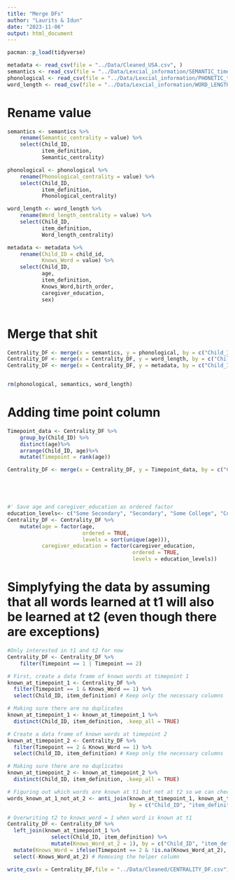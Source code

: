 ```yaml
---
title: "Merge DFs"
author: "Laurits & Idun"
date: "2023-11-06"
output: html_document
---
```


```r
pacman::p_load(tidyverse)
```


```r
metadata <- read_csv(file = "../Data/Cleaned_USA.csv", )
semantics <- read_csv(file = "../Data/Lexcial_information/SEMANTIC_time_1.csv")
phonological <- read_csv(file = "../Data/Lexcial_information/PHONETIC_time_1.csv")
word_length <- read_csv(file = "../Data/Lexcial_information/WORD_LENGTH_time_1.csv")

```

# Rename value
```r
semantics <- semantics %>% 
    rename(Semantic_centrality = value) %>% 
    select(Child_ID,
           item_definition,
           Semantic_centrality)

phonological <- phonological %>% 
    rename(Phonological_centrality = value) %>% 
    select(Child_ID, 
           item_definition, 
           Phonological_centrality)

word_length <- word_length %>% 
    rename(Word_length_centrality = value) %>% 
    select(Child_ID, 
           item_definition, 
           Word_length_centrality)

metadata <- metadata %>% 
    rename(Child_ID = child_id,
           Knows_Word = value) %>% 
    select(Child_ID, 
           age, 
           item_definition, 
           Knows_Word,birth_order, 
           caregiver_education, 
           sex)



```

# Merge that shit
```r
Centrality_DF <- merge(x = semantics, y = phonological, by = c("Child_ID", "item_definition"))
Centrality_DF <- merge(x = Centrality_DF, y = word_length, by = c("Child_ID", "item_definition"))
Centrality_DF <- merge(x = Centrality_DF, y = metadata, by = c("Child_ID", "item_definition"))


rm(phonological, semantics, word_length)
```


# Adding time point column 
```r
Timepoint_data <- Centrality_DF %>% 
    group_by(Child_ID) %>% 
    distinct(age)%>%
    arrange(Child_ID, age)%>%
    mutate(Timepoint = rank(age))

Centrality_DF <- merge(x = Centrality_DF, y = Timepoint_data, by = c("Child_ID", "age"))





#' Save age and caregiver_education as ordered factor
education_levels<- c("Some Secondary", "Secondary", "Some College", "College", "Some Graduate", "Graduate")
Centrality_DF <- Centrality_DF %>% 
    mutate(age = factor(age,
                        ordered = TRUE, 
                        levels = sort(unique(age))),
           caregiver_education = factor(caregiver_education,
                                        ordered = TRUE,
                                        levels = education_levels))
```

# Simplyfying the data by assuming that all words learned at t1 will also be learned at t2 (even though there are exceptions)
```r
#Only interested in t1 and t2 for now
Centrality_DF <- Centrality_DF %>% 
    filter(Timepoint == 1 | Timepoint == 2)

# First, create a data frame of known words at timepoint 1
known_at_timepoint_1 <- Centrality_DF %>%
  filter(Timepoint == 1 & Knows_Word == 1) %>%
  select(Child_ID, item_definition) # Keep only the necessary columns

# Making sure there are no duplicates
known_at_timepoint_1 <- known_at_timepoint_1 %>%
  distinct(Child_ID, item_definition, .keep_all = TRUE)

# Create a data frame of known words at timepoint 2
known_at_timepoint_2 <- Centrality_DF %>%
  filter(Timepoint == 2 & Knows_Word == 1) %>%
  select(Child_ID, item_definition) # Keep only the necessary columns

# Making sure there are no duplicates
known_at_timepoint_2 <- known_at_timepoint_2 %>%
  distinct(Child_ID, item_definition, .keep_all = TRUE)

# Figuring out which words are known at t1 but not at t2 so we can check if it works later on
words_known_at_1_not_at_2 <- anti_join(known_at_timepoint_1, known_at_timepoint_2, 
                                       by = c("Child_ID", "item_definition"))

# Overwriting t2 to knows_word = 1 when word is known at t1 
Centrality_DF <- Centrality_DF %>% 
  left_join(known_at_timepoint_1 %>% 
              select(Child_ID, item_definition) %>% 
              mutate(Knows_Word_at_2 = 1), by = c("Child_ID", "item_definition")) %>%
  mutate(Knows_Word = ifelse(Timepoint == 2 & !is.na(Knows_Word_at_2), 1, Knows_Word)) %>%
  select(-Knows_Word_at_2) # Removing the helper column

```


```r
write_csv(x = Centrality_DF,file = "../Data/Cleaned/CENTRALITY_DF.csv")
```

















